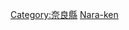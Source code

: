 {{日本行政區劃分類導航|建築物}}
{{Commonscat|Buildings in Nara prefecture}}

[[Category:奈良縣|Category:奈良縣]]
[[Category:日本各都道府縣建築物|Nara-ken]]